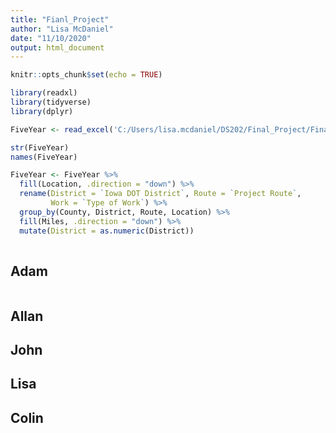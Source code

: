 ```yaml
---
title: "Fianl_Project"
author: "Lisa McDaniel"
date: "11/10/2020"
output: html_document
---
```


```r
knitr::opts_chunk$set(echo = TRUE)
```



```r

library(readxl)
library(tidyverse)
library(dplyr)

FiveYear <- read_excel('C:/Users/lisa.mcdaniel/DS202/Final_Project/Final_Project/2021_2025_5YrProg_Highway_Program.xlsx')

str(FiveYear) 
names(FiveYear)

FiveYear <- FiveYear %>% 
  fill(Location, .direction = "down") %>% 
  rename(District = `Iowa DOT District`, Route = `Project Route`, 
         Work = `Type of Work`) %>%
  group_by(County, District, Route, Location) %>%
  fill(Miles, .direction = "down") %>%
  mutate(District = as.numeric(District))
  

```


## Adam
```r

```

## Allan

## John

## Lisa

## Colin



